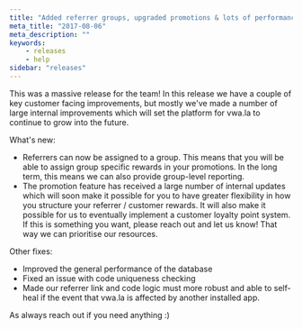 ```yaml
---
title: "Added referrer groups, upgraded promotions & lots of performance improvements"
meta_title: "2017-08-06"
meta_description: ""
keywords:
    - releases
    - help
sidebar: "releases"
---
```


This was a massive release for the team! In this release we have a couple of key customer facing improvements, but mostly we've made a number of large internal improvements which will set the platform for vwa.la to continue to grow into the future.  
  
What's new:

* Referrers can now be assigned to a group. This means that you will be able to assign group specific rewards in your promotions. In the long term, this means we can also provide group-level reporting.
* The promotion feature has received a large number of internal updates which will soon make it possible for you to have greater flexibility in how you structure your referrer / customer rewards. It will also make it possible for us to eventually implement a customer loyalty point system. If this is something you want, please reach out and let us know! That way we can prioritise our resources.

Other fixes:

* Improved the general performance of the database
* Fixed an issue with code uniqueness checking
* Made our referrer link and code logic must more robust and able to self-heal if the event that vwa.la is affected by another installed app.

As always reach out if you need anything :)